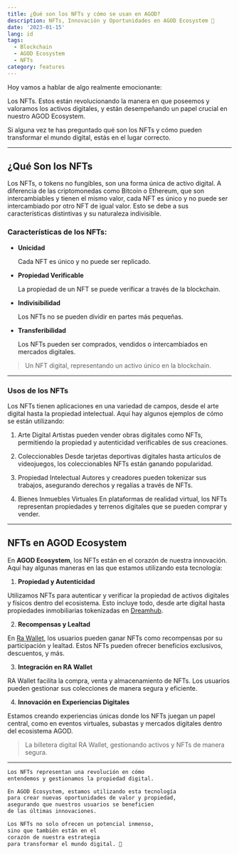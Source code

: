 ```yaml
---
title: ¿Qué son los NFTs y cómo se usan en AGOD?
description: NFTs, Innovación y Oportunidades en AGOD Ecosystem 🧐
date: '2023-01-15'
lang: id
tags:
  - Blockchain
  - AGOD Ecosystem
  - NFTs
category: features
---
```



Hoy vamos a hablar de algo realmente emocionante: 

Los NFTs. Estos están revolucionando la manera en que poseemos y valoramos los activos digitales, y están desempeñando un papel crucial en nuestro AGOD Ecosystem. 

Si alguna vez te has preguntado qué son los NFTs y cómo pueden transformar el mundo digital, estás en el lugar correcto.

---

## ¿Qué Son los NFTs

Los NFTs, o tokens no fungibles, son una forma única de activo digital. A diferencia de las criptomonedas como Bitcoin o Ethereum, que son intercambiables y tienen el mismo valor, cada NFT es único y no puede ser intercambiado por otro NFT de igual valor. Esto se debe a sus características distintivas y su naturaleza indivisible.

### Características de los NFTs:

- **Unicidad** 
  
  Cada <IH>NFT</IH> es único y no puede ser replicado.

- **Propiedad Verificable** 
  
  La propiedad de un <IH>NFT</IH> se puede verificar a través de la <IH color="blue">blockchain</IH>.

- **Indivisibilidad** 

  Los <IH>NFTs</IH> no se pueden dividir en partes más pequeñas.

- **Transferibilidad** 

  Los <IH>NFTs</IH> pueden ser comprados, vendidos o intercambiados en mercados digitales.
  

> Un NFT digital, representando un activo único en la blockchain.

---

### Usos de los NFTs

Los NFTs tienen aplicaciones en una variedad de campos, desde el arte digital hasta la propiedad intelectual. Aquí hay algunos ejemplos de cómo se están utilizando:

1. Arte Digital
Artistas pueden vender obras digitales como NFTs, permitiendo la propiedad y autenticidad verificables de sus creaciones.

2. Coleccionables
Desde tarjetas deportivas digitales hasta artículos de videojuegos, los coleccionables NFTs están ganando popularidad.

3. Propiedad Intelectual
Autores y creadores pueden tokenizar sus trabajos, asegurando derechos y regalías a través de NFTs.

4. Bienes Inmuebles Virtuales
En plataformas de realidad virtual, los NFTs representan propiedades y terrenos digitales que se pueden comprar y vender.

---

## NFTs en AGOD Ecosystem

En **AGOD Ecosystem**, los NFTs están en el corazón de nuestra innovación. Aquí hay algunas maneras en las que estamos utilizando esta tecnología:

1. **Propiedad y Autenticidad**

Utilizamos NFTs para autenticar y verificar la propiedad de activos digitales y físicos dentro del ecosistema. Esto incluye todo, desde arte digital hasta propiedades inmobiliarias tokenizadas en [Dreamhub](https://dreamhub.agency).

2. **Recompensas y Lealtad**

En [Ra Wallet](/explora/rawallet), los usuarios pueden ganar NFTs como recompensas por su participación y lealtad. Estos NFTs pueden ofrecer beneficios exclusivos, descuentos, y más.

3. **Integración en RA Wallet**

RA Wallet facilita la compra, venta y almacenamiento de NFTs. Los usuarios pueden gestionar sus colecciones de manera segura y eficiente.

4. **Innovación en Experiencias Digitales**

Estamos creando experiencias únicas donde los NFTs juegan un papel central, como en eventos virtuales, subastas y mercados digitales dentro del ecosistema AGOD.

> La billetera digital RA Wallet, gestionando activos y NFTs de manera segura.


---


```scheme {4}
Los NFTs representan una revolución en cómo 
entendemos y gestionamos la propiedad digital. 

En AGOD Ecosystem, estamos utilizando esta tecnología 
para crear nuevas oportunidades de valor y propiedad, 
asegurando que nuestros usuarios se beneficien 
de las últimas innovaciones. 

Los NFTs no solo ofrecen un potencial inmenso, 
sino que también están en el 
corazón de nuestra estrategia 
para transformar el mundo digital. 👋
```


